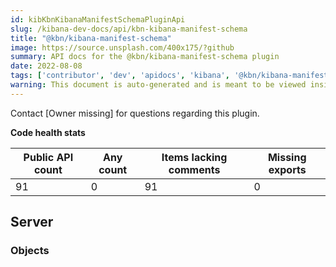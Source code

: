 ```yaml
---
id: kibKbnKibanaManifestSchemaPluginApi
slug: /kibana-dev-docs/api/kbn-kibana-manifest-schema
title: "@kbn/kibana-manifest-schema"
image: https://source.unsplash.com/400x175/?github
summary: API docs for the @kbn/kibana-manifest-schema plugin
date: 2022-08-08
tags: ['contributor', 'dev', 'apidocs', 'kibana', '@kbn/kibana-manifest-schema']
warning: This document is auto-generated and is meant to be viewed inside our experimental, new docs system. Reach out in #docs-engineering for more info.
---
```




Contact [Owner missing] for questions regarding this plugin.

**Code health stats**

| Public API count  | Any count | Items lacking comments | Missing exports |
|-------------------|-----------|------------------------|-----------------|
| 91 | 0 | 91 | 0 |

## Server

### Objects
<DocDefinitionList data={kbnKibanaManifestSchemaObj.server.objects}/>

